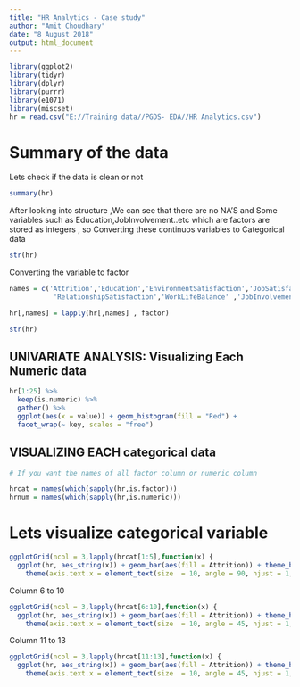 ---
title: "HR Analytics - Case study"
author: "Amit Choudhary"
date: "8 August 2018"
output: html_document
---

```{r setup, include=FALSE}
library(ggplot2)
library(tidyr)
library(dplyr)
library(purrr)
library(e1071)
library(miscset)
hr = read.csv("E://Training data//PGDS- EDA//HR Analytics.csv")
```

# Summary of the data 

Lets check if the data is clean or not

```{r}
summary(hr)
```

After looking into structure ,We can see that there are no NA'S and Some variables 
such as Education,JobInvolvement..etc  which are factors are stored as integers ,
so Converting these  continuos variables to Categorical data

```{r}
str(hr)
```

Converting the variable to factor

```{r}
names = c('Attrition','Education','EnvironmentSatisfaction','JobSatisfaction',
           'RelationshipSatisfaction','WorkLifeBalance' ,'JobInvolvement')

hr[,names] = lapply(hr[,names] , factor)

str(hr)
```

## UNIVARIATE ANALYSIS: Visualizing Each Numeric data

```{r}
hr[1:25] %>%
  keep(is.numeric) %>%
  gather() %>%                             
  ggplot(aes(x = value)) + geom_histogram(fill = "Red") +                  
  facet_wrap(~ key, scales = "free")
```

## VISUALIZING EACH categorical data 

```{r}
# If you want the names of all factor column or numeric column

hrcat = names(which(sapply(hr,is.factor)))
hrnum = names(which(sapply(hr,is.numeric)))
```

# Lets visualize categorical variable

```{r}

ggplotGrid(ncol = 3,lapply(hrcat[1:5],function(x) {
  ggplot(hr, aes_string(x)) + geom_bar(aes(fill = Attrition)) + theme_bw() +
    theme(axis.text.x = element_text(size  = 10, angle = 90, hjust = 1, vjust = 1))})) 

```

Column 6 to 10

```{r}
ggplotGrid(ncol = 3,lapply(hrcat[6:10],function(x) {
  ggplot(hr, aes_string(x)) + geom_bar(aes(fill = Attrition)) + theme_bw() +
    theme(axis.text.x = element_text(size  = 10, angle = 45, hjust = 1, vjust = 1))}))
```

Column 11 to 13

```{r}
ggplotGrid(ncol = 3,lapply(hrcat[11:13],function(x) {
  ggplot(hr, aes_string(x)) + geom_bar(aes(fill = Attrition)) + theme_bw() +
    theme(axis.text.x = element_text(size  = 10, angle = 45, hjust = 1, vjust = 1))}))
```

